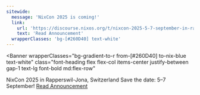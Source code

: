 ```yaml
---
sitewide:
  message: 'NixCon 2025 is coming!'
  link:
    url: 'https://discourse.nixos.org/t/nixcon-2025-5-7-september-in-rapperswil-jona-switzerland/62255'
    text: 'Read Announcement'
  wrapperClasses: 'bg-[#260D40] text-white'
---
```



<Banner
  wrapperClasses="bg-gradient-to-r from-[#260D40] to-nix-blue text-white"
  class="font-heading flex flex-col items-center justify-between gap-1 text-lg font-bold md:flex-row"
>
  <span>
    <span class="text-2xl font-bold">
      NixCon 2025 in Rapperswil-Jona, Switzerland
    </span>
    <span class="text-md">Save the date: 5–7 September! </span>
  </span>
  <a
    href="https://discourse.nixos.org/t/nixcon-2025-5-7-september-in-rapperswil-jona-switzerland/62255"
    target="_blank"
    rel="noopener noreferrer"
    class="mt-1.5 w-full rounded-md bg-white px-4 py-3 text-center leading-none font-bold text-black no-underline hover:bg-black hover:text-white md:mt-0 md:w-auto"
  >
    Read Announcement
  </a>
</Banner>
